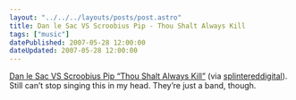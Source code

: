 ```yaml
---
layout: "../../../layouts/posts/post.astro"
title: Dan le Sac VS Scroobius Pip - Thou Shalt Always Kill
tags: ["music"]
datePublished: 2007-05-28 12:00:00
dateUpdated: 2007-05-28 12:00:00
---
```



<YouTube id="https://www.youtube.com/watch?v=yoN6XfyQsr4" />

[Dan le Sac VS Scroobius Pip “Thou Shalt Always Kill”](https://www.youtube.com/watch?v=yoN6XfyQsr4) (via
[splintereddigital](http://youtube.com/user/splintereddigital)). Still
can’t stop singing this in my head. They’re just a band, though.
